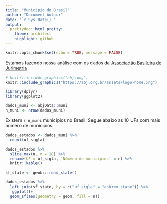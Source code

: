 ```yaml
---
title: "Municipio do Brasil"
author: "Document Author"
date: "`r Sys.Date()`"
output:
  prettydoc::html_pretty:
    theme: architect
    highlight: github
---
```


```r
knitr::opts_chunk$set(echo = TRUE, message = FALSE)
```

Estamos fazendo nossa análise com os dados da [Associação Basileira de Jurimetria](https://abj.org.br/)

```r
# knitr::include_graphics("abj.png")
knitr::include_graphics("https://abj.org.br/assets/logo-home.png")
```
```r
library(dplyr)
library(ggplot2)
```


```r
dados_muni <- abjData::muni
n_muni <- nrow(dados_muni)
```

Existem `r n_muni` municipios no Brasil. Segue abaixo as 10 UFs com mais número de municipios.

```r
dados_estados <- dados_muni %>% 
  count(uf_sigla)  

dados_estados %>% 
  slice_max(n, n = 10) %>% 
  rename(UF = uf_sigla, `Número de municipios` = n) %>% 
  knitr::kable()
```

```r
sf_state <- geobr::read_state()
```


```r
dados_estados %>% 
  left_join(sf_state, by = c("uf_sigla" = "abbrev_state")) %>% 
   ggplot()+
  geom_sf(aes(geometry = geom, fill = n))
```

